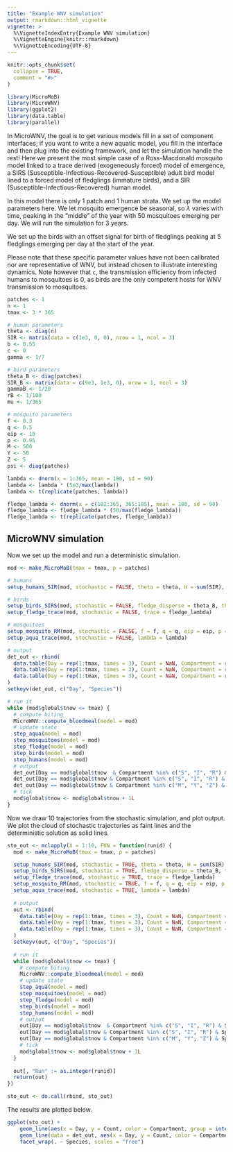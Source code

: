 ```yaml
---
title: "Example WNV simulation"
output: rmarkdown::html_vignette
vignette: >
  %\VignetteIndexEntry{Example WNV simulation}
  %\VignetteEngine{knitr::rmarkdown}
  %\VignetteEncoding{UTF-8}
---
```


```r
knitr::opts_chunk$set(
  collapse = TRUE,
  comment = "#>"
)
```

```r
library(MicroMoB)
library(MicroWNV)
library(ggplot2)
library(data.table)
library(parallel)
```

In MicroWNV, the goal is to get various models fill in a set of component interfaces; if you want to write a new aquatic model, you fill in the interface and then plug into the existing framework, and let the simulation handle the rest! Here we present the most simple case of a Ross-Macdonald mosquito model linked to a trace derived (exogeneously forced) model of emergence, 
a SIRS (Susceptible-Infectious-Recovered-Susceptible) adult bird model lined to a forced model of fledglings (immature birds),
and a SIR (Susceptible-Infectious-Recovered) human model.

In this model there is only 1 patch and 1 human strata. We set up the model parameters
here. We let mosquito emergence be seasonal, so $\lambda$ varies with time, peaking
in the "middle" of the year with 50 mosquitoes emerging per day. 
We will run the simulation for 3 years.

We set up the birds with an offset signal for birth of fledglings peaking at 5 fledglings
emerging per day at the start of the year.

Please note that these specific parameter values have not been calibrated nor are
representative of WNV, but instead chosen to illustrate interesting dynamics. Note
however that `c`, the transmission efficiency from infected humans to mosquitoes is 0,
as birds are the only competent hosts for WNV transmission to mosquitoes.

```R
patches <- 1
n <- 1
tmax <- 3 * 365

# human parameters
theta <- diag(n)
SIR <- matrix(data = c(1e3, 0, 0), nrow = 1, ncol = 3)
b <- 0.55
c <- 0
gamma <- 1/7

# bird parameters
theta_B <- diag(patches)
SIR_B <- matrix(data = c(9e3, 1e3, 0), nrow = 1, ncol = 3)
gammaB <- 1/20
rB <- 1/100
mu <- 1/365

# mosquito parameters
f <- 0.3
q <- 0.5
eip <- 10
p <- 0.95
M <- 500
Y <- 50
Z <- 5
psi <- diag(patches)

lambda <- dnorm(x = 1:365, mean = 180, sd = 90)
lambda <- lambda * (5e3/max(lambda))
lambda <- t(replicate(patches, lambda))

fledge_lambda <- dnorm(x = c(182:365, 365:185), mean = 180, sd = 90)
fledge_lambda <- fledge_lambda * (50/max(fledge_lambda))
fledge_lambda <- t(replicate(patches, fledge_lambda))
```

## MicroWNV simulation

Now we set up the model and run a deterministic simulation.

```R
mod <- make_MicroMoB(tmax = tmax, p = patches)

# humans
setup_humans_SIR(mod, stochastic = FALSE, theta = theta, H = sum(SIR), SIR = SIR, b = b, c = c, gamma = gamma)

# birds
setup_birds_SIRS(mod, stochastic = FALSE, fledge_disperse = theta_B, theta = theta_B, SIR = SIR_B, mu = mu, gamma = gammaB, r = rB)
setup_fledge_trace(mod, stochastic = FALSE, trace = fledge_lambda)

# mosquitoes
setup_mosquito_RM(mod, stochastic = FALSE, f = f, q = q, eip = eip, p = p, psi = psi, M = M, Y = Y, Z = Z)
setup_aqua_trace(mod, stochastic = FALSE, lambda = lambda)

# output
det_out <- rbind(
  data.table(Day = rep(1:tmax, times = 3), Count = NaN, Compartment = rep(c("S", "I", "R"), each = tmax), Species = "Human"),
  data.table(Day = rep(1:tmax, times = 3), Count = NaN, Compartment = rep(c("S", "I", "R"), each = tmax), Species = "Bird"),
  data.table(Day = rep(1:tmax, times = 3), Count = NaN, Compartment = rep(c("M", "Y", "Z"), each = tmax), Species = "Mosquito")
)
setkeyv(det_out, c("Day", "Species"))

# run it
while (mod$global$tnow <= tmax) {
  # compute biting
  MicroWNV::compute_bloodmeal(model = mod)
  # update state
  step_aqua(model = mod)
  step_mosquitoes(model = mod)
  step_fledge(model = mod)
  step_birds(model = mod)
  step_humans(model = mod)
  # output
  det_out[Day == mod$global$tnow  & Compartment %in% c("S", "I", "R") & Species == "Human", "Count" := as.vector(mod$human$SIR)]
  det_out[Day == mod$global$tnow & Compartment %in% c("S", "I", "R") & Species == "Bird", "Count" := as.vector(mod$bird$SIR)]
  det_out[Day == mod$global$tnow & Compartment %in% c("M", "Y", "Z") & Species == "Mosquito", "Count" := c(mod$mosquito$M, mod$mosquito$Y, mod$mosquito$Z)]
  # tick
  mod$global$tnow <- mod$global$tnow + 1L
}
```

Now we draw 10 trajectories from the stochastic simulation, and plot output. We plot the cloud of stochastic trajectories as faint lines and the deterministic solution as solid lines.

```R
sto_out <- mclapply(X = 1:10, FUN = function(runid) {
  mod <- make_MicroMoB(tmax = tmax, p = patches)

  setup_humans_SIR(mod, stochastic = TRUE, theta = theta, H = sum(SIR), SIR = SIR, gamma = gamma)
  setup_birds_SIRS(mod, stochastic = TRUE, fledge_disperse = theta_B, theta = theta_B, SIR = SIR_B, mu = mu, gamma = gammaB, r = rB)
  setup_fledge_trace(mod, stochastic = TRUE, trace = fledge_lambda)
  setup_mosquito_RM(mod, stochastic = TRUE, f = f, q = q, eip = eip, p = p, psi = psi, M = M, Y = Y, Z = Z)
  setup_aqua_trace(mod, stochastic = TRUE, lambda = lambda)
  
  # output
  out <- rbind(
    data.table(Day = rep(1:tmax, times = 3), Count = NaN, Compartment = rep(c("S", "I", "R"), each = tmax), Species = "Human"),
    data.table(Day = rep(1:tmax, times = 3), Count = NaN, Compartment = rep(c("S", "I", "R"), each = tmax), Species = "Bird"),
    data.table(Day = rep(1:tmax, times = 3), Count = NaN, Compartment = rep(c("M", "Y", "Z"), each = tmax), Species = "Mosquito")
  )
  setkeyv(out, c("Day", "Species"))
  
  # run it
  while (mod$global$tnow <= tmax) {
    # compute biting
    MicroWNV::compute_bloodmeal(model = mod)
    # update state
    step_aqua(model = mod)
    step_mosquitoes(model = mod)
    step_fledge(model = mod)
    step_birds(model = mod)
    step_humans(model = mod)
    # output
    out[Day == mod$global$tnow  & Compartment %in% c("S", "I", "R") & Species == "Human", "Count" := as.vector(mod$human$SIR)]
    out[Day == mod$global$tnow & Compartment %in% c("S", "I", "R") & Species == "Bird", "Count" := as.vector(mod$bird$SIR)]
    out[Day == mod$global$tnow & Compartment %in% c("M", "Y", "Z") & Species == "Mosquito", "Count" := c(mod$mosquito$M, mod$mosquito$Y, mod$mosquito$Z)]
    # tick
    mod$global$tnow <- mod$global$tnow + 1L
  }
  
  out[, "Run" := as.integer(runid)]
  return(out)
})

sto_out <- do.call(rbind, sto_out)
```

The results are plotted below.

```R
ggplot(sto_out) +
    geom_line(aes(x = Day, y = Count, color = Compartment, group = interaction(Run, Compartment)), alpha = 0.3) +
    geom_line(data = det_out, aes(x = Day, y = Count, color = Compartment)) +
    facet_wrap(. ~ Species, scales = "free")
```
